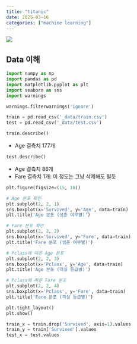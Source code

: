 ```yaml
---
title: "titanic"
date: 2025-03-16
categories: ["machine learning"]
---
```


![](/img/stat-thumb.jpg){.post-thumbnail}

## Data 이해

```python
import numpy as np
import pandas as pd
import matplotlib.pyplot as plt
import seaborn as sns
import warnings

warnings.filterwarnings('ignore')

train = pd.read_csv('_data/train.csv')
test = pd.read_csv('_data/test.csv')
```

```python
train.describe()
```

- Age 결측치 177개

```python
test.describe()
```

- Age 결측치 86개
- Fare 결측치 1개: 이 정도는 그냥 삭제해도 될듯

```python
plt.figure(figsize=(15, 10))

# Age 분포 확인
plt.subplot(2, 2, 1)
sns.boxplot(x='Survived', y='Age', data=train)
plt.title('Age 분포 (생존 여부별)')

# Fare 분포 확인
plt.subplot(2, 2, 2)
sns.boxplot(x='Survived', y='Fare', data=train)
plt.title('Fare 분포 (생존 여부별)')

# Pclass에 따른 Age 분포
plt.subplot(2, 2, 3)
sns.boxplot(x='Pclass', y='Age', data=train)
plt.title('Age 분포 (객실 등급별)')

# Pclass에 따른 Fare 분포
plt.subplot(2, 2, 4)
sns.boxplot(x='Pclass', y='Fare', data=train)
plt.title('Fare 분포 (객실 등급별)')

plt.tight_layout()
plt.show()
```

```python
train_x = train.drop('Survived', axis=1).values
train_y = train['Survived'].values
test_x = test.values
```
